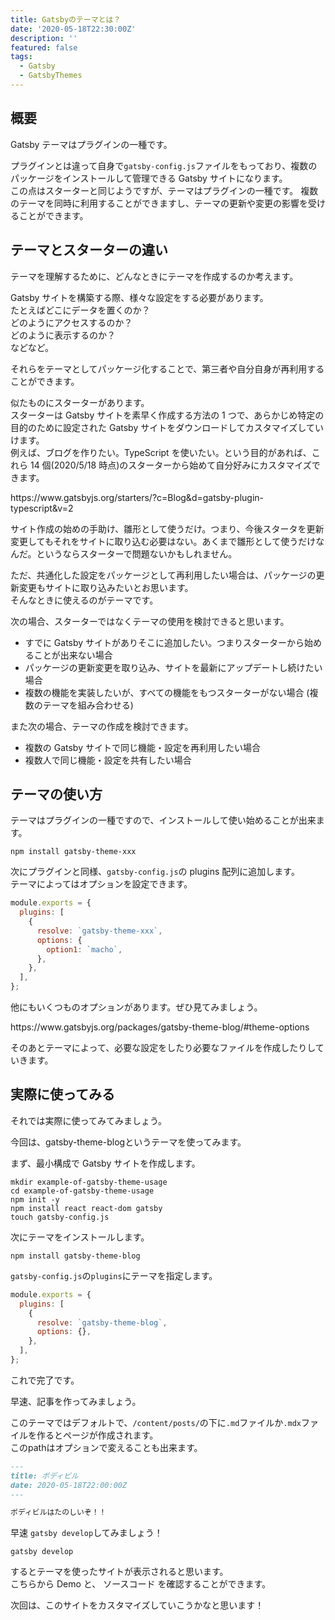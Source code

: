 ```yaml
---
title: Gatsbyのテーマとは？
date: '2020-05-18T22:30:00Z'
description: ''
featured: false
tags:
  - Gatsby
  - GatsbyThemes
---
```



## 概要

Gatsby テーマは<Link to='/blog/what-is-gatsby-plugins/'>プラグイン</Link>の一種です。

プラグインとは違って自身で`gatsby-config.js`ファイルをもっており、複数のパッケージをインストールして管理できる Gatsby サイトになります。  
この点は<Link to='/blog/what-is-gatsby-starters/'>スターター</Link>と同じようですが、テーマはプラグインの一種です。
複数のテーマを同時に利用することができますし、テーマの更新や変更の影響を受けることができます。

## テーマとスターターの違い

テーマを理解するために、どんなときにテーマを作成するのか考えます。

Gatsby サイトを構築する際、様々な設定をする必要があります。  
たとえばどこにデータを置くのか？  
どのようにアクセスするのか？  
どのように表示するのか？  
などなど。

それらをテーマとしてパッケージ化することで、第三者や自分自身が再利用することができます。

似たものに<Link to='/blog/what-is-gatsby-starters/'>スターター</Link>があります。  
スターターは Gatsby サイトを素早く作成する方法の 1 つで、あらかじめ特定の目的のために設定された Gatsby サイトをダウンロードしてカスタマイズしていけます。  
例えば、ブログを作りたい。TypeScript を使いたい。という目的があれば、これら 14 個(2020/5/18 時点)のスターターから始めて自分好みにカスタマイズできます。

<ExternalLink href='https://www.gatsbyjs.org/starters/?c=Blog&d=gatsby-plugin-typescript&v=2'>
  https://www.gatsbyjs.org/starters/?c=Blog&d=gatsby-plugin-typescript&v=2
</ExternalLink>

サイト作成の始めの手助け、雛形として使うだけ。つまり、今後スタータを更新変更してもそれをサイトに取り込む必要はない。あくまで雛形として使うだけなんだ。というならスターターで問題ないかもしれません。

ただ、共通化した設定をパッケージとして再利用したい場合は、パッケージの更新変更もサイトに取り込みたいとお思います。  
そんなときに使えるのがテーマです。

次の場合、スターターではなくテーマの使用を検討できると思います。

- すでに Gatsby サイトがありそこに追加したい。つまりスターターから始めることが出来ない場合
- パッケージの更新変更を取り込み、サイトを最新にアップデートし続けたい場合
- 複数の機能を実装したいが、すべての機能をもつスターターがない場合
  (複数のテーマを組み合わせる)

また次の場合、テーマの作成を検討できます。

- 複数の Gatsby サイトで同じ機能・設定を再利用したい場合
- 複数人で同じ機能・設定を共有したい場合

## テーマの使い方

テーマはプラグインの一種ですので、インストールして使い始めることが出来ます。


```shell title=テーマをインストール
npm install gatsby-theme-xxx
```

次にプラグインと同様、`gatsby-config.js`の plugins 配列に追加します。  
テーマによってはオプションを設定できます。

```js title=gatsby-config.js
module.exports = {
  plugins: [
    {
      resolve: `gatsby-theme-xxx`,
      options: {
        option1: `macho`,
      },
    },
  ],
};
```

他にもいくつものオプションがあります。ぜひ見てみましょう。

<ExternalLink href='https://www.gatsbyjs.org/packages/gatsby-theme-blog/#theme-options'>
  https://www.gatsbyjs.org/packages/gatsby-theme-blog/#theme-options
</ExternalLink>

そのあとテーマによって、必要な設定をしたり必要なファイルを作成したりしていきます。

## 実際に使ってみる

それでは実際に使ってみてみましょう。

今回は、<ExternalLink href='https://www.gatsbyjs.org/packages/gatsby-theme-blog/'>gatsby-theme-blog</ExternalLink>というテーマを使ってみます。

まず、最小構成で Gatsby サイトを作成します。

```shell title=最小構成でgatsbyサイト作成
mkdir example-of-gatsby-theme-usage
cd example-of-gatsby-theme-usage
npm init -y
npm install react react-dom gatsby
touch gatsby-config.js
```

次にテーマをインストールします。

```shell title=テーマをインストール
npm install gatsby-theme-blog
```

`gatsby-config.js`の`plugins`にテーマを指定します。

```js title=gatsby-config.js
module.exports = {
  plugins: [
    {
      resolve: `gatsby-theme-blog`,
      options: {},
    },
  ],
};
```

これで完了です。

早速、記事を作ってみましょう。

このテーマではデフォルトで、`/content/posts/`の下に`.md`ファイルか`.mdx`ファイルを作るとページが作成されます。  
このpathはオプションで変えることも出来ます。

```md title=content/posts/bodybuilding.md
---
title: ボディビル
date: 2020-05-18T22:00:00Z
---

ボディビルはたのしいぞ！！
```

早速 `gatsby develop`してみましょう！

```shell
gatsby develop
```

するとテーマを使ったサイトが表示されると思います。  
こちらから <ExternalLink href='https://example-of-gatsby-theme-usage.netlify.app/'>Demo</ExternalLink> と、 <ExternalLink href='https://github.com/YuukiOkamoto/example-of-gatsby-theme-usage/tree/master'>ソースコード</ExternalLink> を確認することができます。

<Callout emoji='🙌' my='5'>次回は、このサイトをカスタマイズしていこうかなと思います！</Callout>